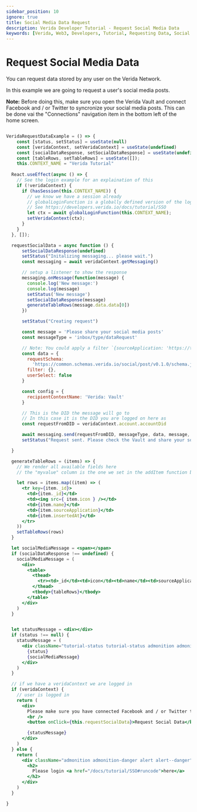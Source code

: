 ```yaml
---
sidebar_position: 10
ignore: true
title: Social Media Data Request
description: Verida Developer Tutorial - Request Social Media Data
keywords: [Verida, Web3, Developers, Tutorial, Requesting Data, Social Media]
---
```


# Request Social Media Data

You can request data stored by any user on the Verida Network. 

In this example we are going to request a user's social media posts.

**Note:** Before doing this, make sure you open the Verida Vault and connect Facebook and / or Twitter to syncronize your social media posts. This can be done vai the "Connections" navigation item in the bottom left of the home screen.

```jsx live

VeridaRequestDataExample = () => {
    const [status, setStatus] = useState(null)
    const [veridaContext, setVeridaContext] = useState(undefined)
    const [socialDataResponse, setSocialDataResponse] = useState(undefined)
    const [tableRows, setTableRows] = useState([]);
    this.CONTEXT_NAME = "Verida Tutorial"
  
  React.useEffect(async () => {
    // See the login example for an explaination of this
    if (!veridaContext) {
      if (hasSession(this.CONTEXT_NAME)) {
        // we know we have a session already
        // globalLoginFunction is a globally defined version of the login function 
        // See https://developers.verida.io/docs/tutorial/SSO
        let ctx = await globalLoginFunction(this.CONTEXT_NAME);
        setVeridaContext(ctx);
      }
    }
  }, []);

  requestSocialData = async function () {
      setSocialDataResponse(undefined)
      setStatus("Initalizing messaging... please wait.")
      const messaging = await veridaContext.getMessaging()  

      // setup a listener to show the response
      messaging.onMessage(function(message) { 
        console.log('New message:')
        console.log(message)
        setStatus('New message')
        setSocialDataResponse(message)
        generateTableRows(message.data.data[0])
      })

      setStatus("Creating request")

      const message = 'Please share your social media posts'
      const messageType = 'inbox/type/dataRequest'

      // Note: You could apply a filter `{sourceApplication: 'https://twitter.com/'}` to only include twitter results
      const data = {
        requestSchema: 
          'https://common.schemas.verida.io/social/post/v0.1.0/schema.json',
        filter: {},
        userSelect: false
      }

      const config = {
        recipientContextName: 'Verida: Vault'
      }

      // This is the DID the message will go to
      // In this case it is the DID you are logged on here as
      const requestFromDID = veridaContext.account.accountDid

      await messaging.send(requestFromDID, messageType, data, message, config)
      setStatus("Request sent. Please check the Vault and share your social data")

  }   

  generateTableRows = (items) => {
    // We render all available fields here
    // the "myvalue" column is the one we set in the addItem function below

    let rows = items.map((item) => (
      <tr key={item._id}>
        <td>{item._id}</td>
        <td><img src={ item.icon } /></td>
        <td>{item.name}</td>
        <td>{item.sourceApplication}</td>
        <td>{item.insertedAt}</td>
      </tr>
    ))
    setTableRows(rows)
  } 

  let socialMediaMessage = <span></span>
  if (socialDataResponse !== undefined) {
    socialMediaMessage = (
      <div>
        <table>
          <thead>
            <tr><td>_id</td><td>icon</td><td>name</td><td>sourceApplication</td><td>insertedAt</td></tr>
          </thead>
          <tbody>{tableRows}</tbody>
        </table>
      </div>
    )
  }


  let statusMessage = <div></div>
  if (status !== null) {
    statusMessage = (
      <div className="tutorial-status tutorial-status admonition admonition-info alert alert--info">
        {status}
        {socialMediaMessage}
      </div>
    )
  }    

  // if we have a veridaContext we are logged in
  if (veridaContext) {
    // user is logged in
    return (
      <div>
        Please make sure you have connected Facebook and / or Twitter to your Verida Vault. 
        <br />
        <button onClick={this.requestSocialData}>Request Social Data</button>

        {statusMessage}
      </div>
    )
  } else {
    return (
      <div className="admonition admonition-danger alert alert--danger">
        <h2>
          Please login <a href="/docs/tutorial/SSO#runcode">here</a>
        </h2>
      </div>
    )
  }

}
  
```


<!-- this is a target so we can link to the end of the code block -->

<a name="runcode">&nbsp;</a>
